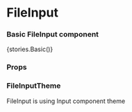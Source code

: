 
<Meta title="Core/FileInput" component={FileInput} />

# FileInput

### Basic FileInput component

<Preview withToolbar>
    <Story name="FileInput">{stories.Basic()}</Story>
</Preview>

### Props

<Props of={FileInput} />

### FileInputTheme

FileInput is using Input component theme
